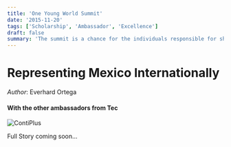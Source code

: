 ```yaml
---
title: 'One Young World Summit'
date: '2015-11-20'
tags: ['Scholarship', 'Ambassador', 'Excellence']
draft: false
summary: 'The summit is a chance for the individuals responsible for shaping the future of our world, to come together to confront the biggest challenges facing humanity. The Summit is the ultimate place to be inspired, share learnings, and connect.'
---
```


# Representing Mexico Internationally

_Author_: Everhard Ortega

#### With the other ambassadors from Tec

![ContiPlus](../static/images/one-pic.jpeg "ContiPlus")

Full Story coming soon...

